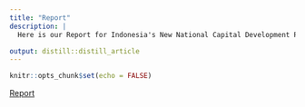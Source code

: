 ```yaml
---
title: "Report"
description: |
  Here is our Report for Indonesia's New National Capital Development Plan! Click the link below to view it

output: distill::distill_article
---
```


```r
knitr::opts_chunk$set(echo = FALSE)
```

<a href="https://docs.google.com/document/d/1tGaDd11ZTlXejogHfq9jgltYw5pbw-H0iCk6k3hhJFE/edit">Report</a>



